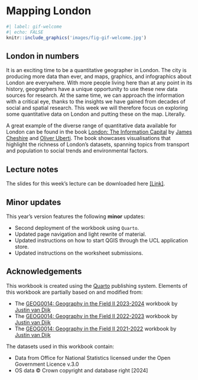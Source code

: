 # Mapping London {.unnumbered}

```r
#| label: gif-welcome
#| echo: FALSE
knitr::include_graphics('images/fig-gif-welcome.jpg')
```

## London in numbers {.unnumbered}
It is an exciting time to be a quantitative geographer in London. The city is producing more data than ever, and maps, graphics, and infographics about London are everywhere. With more people living here than at any point in its history, geographers have a unique opportunity to use these new data sources for research. At the same time, we can approach the information with a critical eye, thanks to the insights we have gained from decades of social and spatial research. This week we will therefore focus on exploring some quantitative data on London and putting these on the map. Literally.

::: {.callout-note}
A great example of the diverse range of quantitative data available for London can be found in the book [London: The Information Capital](https://www.oliveruberti.com/the-information-capital) by [James Cheshire](https://jcheshire.com/) and [Oliver Uberti](https://www.oliveruberti.com/). The book showcases visualisations that highlight the richness of London's datasets, spanning topics from transport and population to social trends and environmental factors.
::: 

## Lecture notes {.unnumbered}
The slides for this week's lecture can be downloaded here [[Link]]({{< var slides.week08 >}}).

## Minor updates {.unnumbered}
::: {.callout-note}
This year's version features the following **minor** updates:

- Second deployment of the workbook using `Quarto`.
- Updated page navigation and light rewrite of material.
- Updated instructions on how to start QGIS through the UCL application store.
- Updated instructions on the worksheet submissions.
:::

## Acknowledgements {.unnumbered}
This workbook is created using the [Quarto](https://quarto.org/) publishing system. Elements of this workbook are partially based on and modified from:
  
- The [GEOG0014: Geography in the Field II 2023-2024](https://jtvandijk.github.io/GEOG0014_20232024/) workbook by [Justin van Dijk](https://www.mappingdutchman.com)
- The [GEOG0014: Geography in the Field II 2022-2023](https://jtvandijk.github.io/GEOG0014_20222023/) workbook by [Justin van Dijk](https://www.mappingdutchman.com)
- The [GEOG0014: Geography in the Field II 2021-2022](https://jtvandijk.github.io/GEOG0014_20212022/) workbook by [Justin van Dijk](https://www.mappingdutchman.com)

The datasets used in this workbook contain:
  
 - Data from Office for National Statistics licensed under the Open Government Licence v.3.0
- OS data © Crown copyright and database right [2024]

